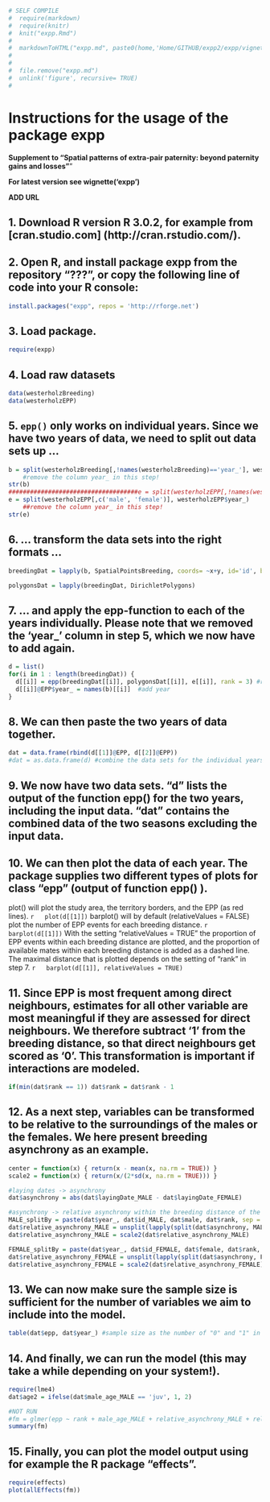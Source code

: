 
```r
# SELF COMPILE
#  require(markdown)
#  require(knitr)
#  knit("expp.Rmd")
#    
#  markdownToHTML("expp.md", paste0(home,'Home/GITHUB/expp2/expp/vignettes.html'))
#  
#
#  file.remove("expp.md")
#  unlink('figure', recursive= TRUE)
#
```




<!--
%\VignetteEngine{knitr::docco_linear}
%\VignetteIndexEntry{An Introduction to formatR}
-->





# Instructions for the usage of the package expp


**Supplement to "Spatial patterns of extra-pair paternity: beyond paternity gains and losses"**"

**For latest version see wignette('expp')**

**ADD URL**

## 1. Download R version R 3.0.2, for example from [cran.studio.com] (http://cran.rstudio.com/).

## 2. Open R, and install package expp from the repository "???", or copy the following line of code into your R console:
  
  ```r
  install.packages("expp", repos = 'http://rforge.net')
  ```
  
## 3. Load package.
  ```r
  require(expp)
  ```

## 4. Load raw datasets
  ```r
  data(westerholzBreeding)
  data(westerholzEPP)
  ```
  
## 5. `epp()` only works on individual years. Since we have two years of data, we need to split out data sets up ...  
  ```r
  b = split(westerholzBreeding[,!names(westerholzBreeding)=='year_'], westerholzBreeding$year_)
      #remove the column year_ in this step!
  str(b)
  ####################################e = split(westerholzEPP[,!names(westerholzEPP)=='year_'], westerholzEPP$year_) 
  e = split(westerholzEPP[,c('male', 'female')], westerholzEPP$year_) 
      ##remove the column year_ in this step!
  str(e)
  ```

## 6. ... transform the data sets into the right formats ...
  ```r
  breedingDat = lapply(b, SpatialPointsBreeding, coords= ~x+y, id='id', breeding= ~male + female)
  
  polygonsDat = lapply(breedingDat, DirichletPolygons)
  ```
  
## 7. ... and apply the epp-function to each of the years individually. Please note that we removed the 'year_' column in step 5, which we now have to add again.
  ```r
  d = list()
  for(i in 1 : length(breedingDat)) {
    d[[i]] = epp(breedingDat[[i]], polygonsDat[[i]], e[[i]], rank = 3) #run epp()
    d[[i]]@EPP$year_ = names(b)[[i]]  #add year
  }
  ```
  
## 8. We can then paste the two years of data together.
  ```r
  dat = data.frame(rbind(d[[1]]@EPP, d[[2]]@EPP))
  #dat = as.data.frame(d) #combine the data sets for the individual years
  ```
  
## 9. We now have two data sets. "d" lists the output of the function epp() for the two years, including the input data. "dat" contains the combined data of the two seasons excluding the input data.
  
## 10. We can then plot the data of each year. The package supplies two different types of plots for class "epp" (output of function epp()  ).  
  plot() will plot the study area, the territory borders, and the EPP (as red lines).
  ```r
  plot(d[[1]])
  ```
  barplot() will by default (relativeValues = FALSE) plot the number of EPP events for each breeding distance. 
  ```r
  barplot(d[[1]])
  ```
  With the setting "relativeValues = TRUE" the proportion of EPP events within each breeding distance are plotted, and the proportion of available mates within each breeding distance is added as a dashed line. The maximal distance that is plotted depends on the setting of "rank" in step 7.
  ```r
  barplot(d[[1]], relativeValues = TRUE)
  ```

## 11. Since EPP is most frequent among direct neighbours, estimates for all other variable are most meaningful if they are assessed for direct neighbours. We therefore subtract '1' from the breeding distance, so that direct neighbours get scored as '0'. This transformation is important if interactions are modeled.
  ```r
  if(min(dat$rank == 1)) dat$rank = dat$rank - 1
  ```

## 12. As a next step, variables can be transformed to be relative to the surroundings of the males or the females. We here present breeding asynchrony as an example.  
  ```r
  center = function(x) { return(x - mean(x, na.rm = TRUE)) }
  scale2 = function(x) { return(x/(2*sd(x, na.rm = TRUE))) }
  
  #laying dates -> asynchrony
  dat$asynchrony = abs(dat$layingDate_MALE - dat$layingDate_FEMALE)
  
  #asynchrony -> relative asynchrony within the breeding distance of the focal pair
  MALE_splitBy = paste(dat$year_, dat$id_MALE, dat$male, dat$rank, sep = "_")
  dat$relative_asynchrony_MALE = unsplit(lapply(split(dat$asynchrony, MALE_splitBy), center), MALE_splitBy)
  dat$relative_asynchrony_MALE = scale2(dat$relative_asynchrony_MALE)
  
  FEMALE_splitBy = paste(dat$year_, dat$id_FEMALE, dat$female, dat$rank, sep = "_")
  dat$relative_asynchrony_FEMALE = unsplit(lapply(split(dat$asynchrony, FEMALE_splitBy), center), FEMALE_splitBy)
  dat$relative_asynchrony_FEMALE = scale2(dat$relative_asynchrony_FEMALE)
  
  ```

## 13. We can now make sure the sample size is sufficient for the number of variables we aim to include into the model.
  ```r
  table(dat$epp, dat$year_) #sample size as the number of "0" and "1" in the epp column
  ```
  
## 14. And finally, we can run the model (this may take a while depending on your system!).
  ```r
  require(lme4)
  dat$age2 = ifelse(dat$male_age_MALE == 'juv', 1, 2)
  
  #NOT RUN
  #fm = glmer(epp ~ rank + male_age_MALE + relative_asynchrony_MALE + relative_asynchrony_FEMALE + (1|male) + (1|female) + (1|year_), data = dat, family = binomial)
  summary(fm)
  ```
  
## 15. Finally, you can plot the model output using for example the R package "effects".
  ```r
  require(effects)
  plot(allEffects(fm))
  ```

